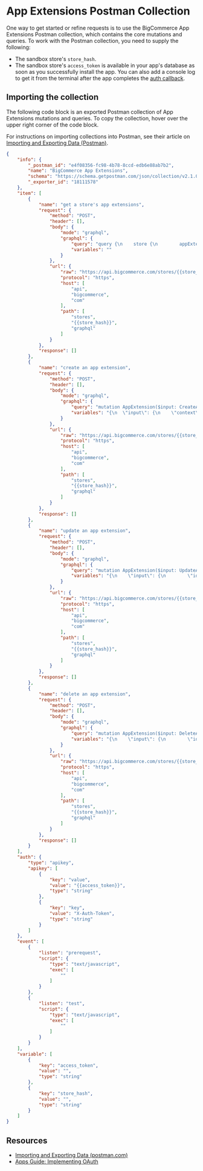 # App Extensions Postman Collection

One way to get started or refine requests is to use the BigCommerce App Extensions Postman collection, which contains the core mutations and queries. To work with the Postman collection, you need to supply the following:

* The sandbox store's `store_hash`.
* The sandbox store's `access_token` is available in your app's database as soon as you successfully install the app. You can also add a console log to get it from the terminal after the app completes the [auth callback](/docs/integrations/apps/guide/auth).

## Importing the collection

The following code block is an exported Postman collection of App Extensions mutations and queries. To copy the collection, hover over the upper right corner of the code block. 

For instructions on importing collections into Postman, see their article on [Importing and Exporting Data (Postman)](https://learning.postman.com/docs/getting-started/importing-and-exporting-data/#importing-postman-data).

```json filename="App Extensions Postman collection" showLineNumbers copy
{
	"info": {
		"_postman_id": "e4f08356-fc98-4b78-8ccd-edb6e88ab7b2",
		"name": "BigCommerce App Extensions",
		"schema": "https://schema.getpostman.com/json/collection/v2.1.0/collection.json",
		"_exporter_id": "18111578"
	},
	"item": [
		{
			"name": "get a store's app extensions",
			"request": {
				"method": "POST",
				"header": [],
				"body": {
					"mode": "graphql",
					"graphql": {
						"query": "query {\n    store {\n        appExtensions {\n            edges {\n                node {\n                    id\n                    url\n                    context\n                    model\n                }\n            }\n        }\n    }\n}",
						"variables": ""
					}
				},
				"url": {
					"raw": "https://api.bigcommerce.com/stores/{{store_hash}}/graphql",
					"protocol": "https",
					"host": [
						"api",
						"bigcommerce",
						"com"
					],
					"path": [
						"stores",
						"{{store_hash}}",
						"graphql"
					]
				}
			},
			"response": []
		},
		{
			"name": "create an app extension",
			"request": {
				"method": "POST",
				"header": [],
				"body": {
					"mode": "graphql",
					"graphql": {
						"query": "mutation AppExtension($input: CreateAppExtensionInput!) {\n  appExtension {\n    createAppExtension(input: $input) {\n      appExtension {\n        id\n        context\n        label {\n          defaultValue\n          locales {\n            value\n            localeCode\n          }\n        }\n        model\n        url\n      }\n    }\n  }\n}",
						"variables": "{\n  \"input\": {\n    \"context\": \"PANEL\",\n    \"model\": \"CUSTOMERS\",\n    \"url\": \"/customers/${id}\",\n    \"label\": {\n      \"defaultValue\": \"Link Text\",\n      \"locales\": [\n        {\n          \"value\": \"Link Text\",\n          \"localeCode\": \"en-US\"\n        },\n        {\n          \"value\": \"Texto del enlace\",\n          \"localeCode\": \"es-MX\"\n        },\n        {\n          \"value\": \"Texte du lien\",\n          \"localeCode\": \"fr-FR\"\n        }\n      ]\n    }\n  }\n}"
					}
				},
				"url": {
					"raw": "https://api.bigcommerce.com/stores/{{store_hash}}/graphql",
					"protocol": "https",
					"host": [
						"api",
						"bigcommerce",
						"com"
					],
					"path": [
						"stores",
						"{{store_hash}}",
						"graphql"
					]
				}
			},
			"response": []
		},
		{
			"name": "update an app extension",
			"request": {
				"method": "POST",
				"header": [],
				"body": {
					"mode": "graphql",
					"graphql": {
						"query": "mutation AppExtension($input: UpdateAppExtensionInput!) {\n  appExtension {\n    updateAppExtension(input: $input) {\n      appExtension {\n        id\n        url\n      }\n    }\n  }\n}",
						"variables": "{\n    \"input\": {\n        \"id\": \"bc/store/appExtension/5\",\n        \"data\": {\n            \"url\": \"/customers/profile/${id}\"\n        }   \n    }\n}"
					}
				},
				"url": {
					"raw": "https://api.bigcommerce.com/stores/{{store_hash}}/graphql",
					"protocol": "https",
					"host": [
						"api",
						"bigcommerce",
						"com"
					],
					"path": [
						"stores",
						"{{store_hash}}",
						"graphql"
					]
				}
			},
			"response": []
		},
		{
			"name": "delete an app extension",
			"request": {
				"method": "POST",
				"header": [],
				"body": {
					"mode": "graphql",
					"graphql": {
						"query": "mutation AppExtension($input: DeleteAppExtensionInput!) {\n  appExtension {\n    deleteAppExtension(input: $input) {\n        deletedAppExtensionId\n    }\n  }\n}",
						"variables": "{\n    \"input\": {\n        \"id\": \"bc/store/appExtension/5\" \n    }\n}"
					}
				},
				"url": {
					"raw": "https://api.bigcommerce.com/stores/{{store_hash}}/graphql",
					"protocol": "https",
					"host": [
						"api",
						"bigcommerce",
						"com"
					],
					"path": [
						"stores",
						"{{store_hash}}",
						"graphql"
					]
				}
			},
			"response": []
		}
	],
	"auth": {
		"type": "apikey",
		"apikey": [
			{
				"key": "value",
				"value": "{{access_token}}",
				"type": "string"
			},
			{
				"key": "key",
				"value": "X-Auth-Token",
				"type": "string"
			}
		]
	},
	"event": [
		{
			"listen": "prerequest",
			"script": {
				"type": "text/javascript",
				"exec": [
					""
				]
			}
		},
		{
			"listen": "test",
			"script": {
				"type": "text/javascript",
				"exec": [
					""
				]
			}
		}
	],
	"variable": [
		{
			"key": "access_token",
			"value": "",
			"type": "string"
		},
		{
			"key": "store_hash",
			"value": "",
			"type": "string"
		}
	]
}
```

## Resources

* [Importing and Exporting Data (postman.com)](https://learning.postman.com/docs/getting-started/importing-and-exporting-data/#importing-postman-data)
* [Apps Guide: Implementing OAuth](/docs/integrations/apps/guide/auth)
